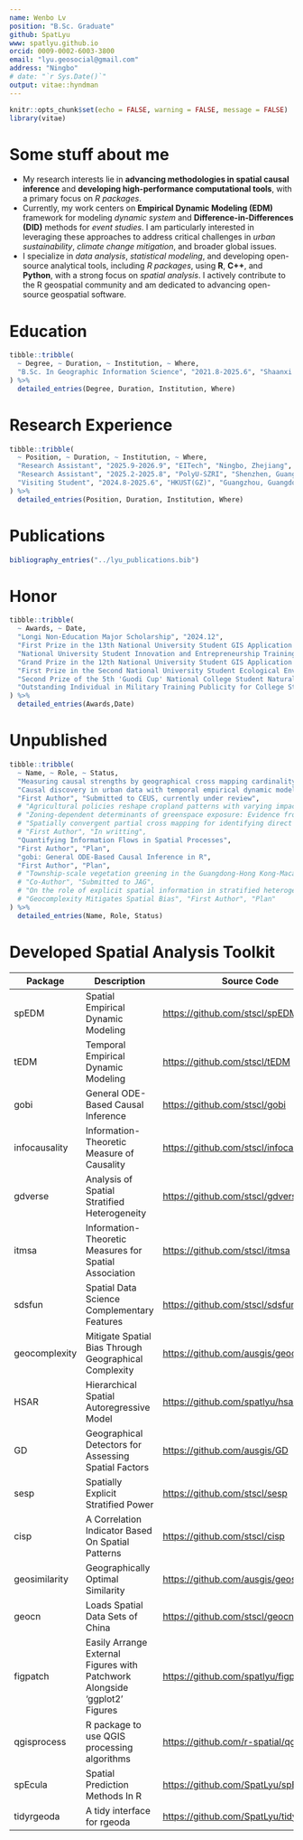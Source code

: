 ```yaml
---
name: Wenbo Lv
position: "B.Sc. Graduate"
github: SpatLyu
www: spatlyu.github.io
orcid: 0009-0002-6003-3800
email: "lyu.geosocial@gmail.com"
address: "Ningbo"
# date: "`r Sys.Date()`"
output: vitae::hyndman
---
```


```r
knitr::opts_chunk$set(echo = FALSE, warning = FALSE, message = FALSE)
library(vitae)
```

# Some stuff about me

-   My research interests lie in **advancing methodologies in spatial causal inference** and **developing high-performance computational tools**, with a primary focus on *R packages*.
-   Currently, my work centers on **Empirical Dynamic Modeling (EDM)** framework for modeling *dynamic system* and **Difference-in-Differences (DID)** methods for *event studies*. I am particularly interested in leveraging these approaches to address critical challenges in *urban sustainability*, *climate change mitigation*, and broader global issues.
-   I specialize in *data analysis*, *statistical modeling*, and developing open-source analytical tools, including *R packages*, using **R**, **C++**, and **Python**, with a strong focus on *spatial analysis*. I actively contribute to the R geospatial community and am dedicated to advancing open-source geospatial software.

# Education

```r
tibble::tribble(
  ~ Degree, ~ Duration, ~ Institution, ~ Where,
  "B.Sc. In Geographic Information Science", "2021.8-2025.6", "Shaanxi Normal University", "Xi'an, Shaanxi",
) %>%
  detailed_entries(Degree, Duration, Institution, Where)
```

# Research Experience

```r
tibble::tribble(
  ~ Position, ~ Duration, ~ Institution, ~ Where,
  "Research Assistant", "2025.9-2026.9", "EITech", "Ningbo, Zhejiang",
  "Research Assistant", "2025.2-2025.8", "PolyU-SZRI", "Shenzhen, Guangdong",
  "Visiting Student", "2024.8-2025.6", "HKUST(GZ)", "Guangzhou, Guangdong",
) %>%
  detailed_entries(Position, Duration, Institution, Where)
```

# Publications

```r
bibliography_entries("../lyu_publications.bib")
```

# Honor

```r
tibble::tribble(
  ~ Awards, ~ Date,
  "Longi Non-Education Major Scholarship", "2024.12",
  "First Prize in the 13th National University Student GIS Application Skills Competition", "2024.11",
  "National University Student Innovation and Entrepreneurship Training Program Qualified Completion", "2024.06",
  "Grand Prize in the 12th National University Student GIS Application Skills Competition", "2023.12",
  "First Prize in the Second National University Student Ecological Environment Management Research Innovation Competition", "2023.11",
  "Second Prize of the 5th 'Guodi Cup' National College Student Natural Resource Science and Technology Competition, China Society of Natural Resources", "2023.12",
  "Outstanding Individual in Military Training Publicity for College Students, Shaanxi Normal University", "2021.10",
) %>%
  detailed_entries(Awards,Date)
```

# Unpublished

```r
tibble::tribble(
  ~ Name, ~ Role, ~ Status,
  "Measuring causal strengths by geographical cross mapping cardinality",      "First Author", "Submitted to IJGIS, currently under review",
  "Causal discovery in urban data with temporal empirical dynamic modeling: The R package tEDM",
  "First Author", "Submitted to CEUS, currently under review",
  # "Agricultural policies reshape cropland patterns with varying impacts - a case of soybeans from Heilongjiang Province", "Third Author", "Submitted to Land Use Policy, currently under review",
  # "Zoning-dependent determinants of greenspace exposure: Evidence from multi-source remote sensing observations in China","Second Author", "Submitted to IEEE Geoscience and Remote Sensing Letter, currently under review",
  # "Spatially convergent partial cross mapping for identifying direct causal influence in cross-sectional data",
  # "First Author", "In writting",
  "Quantifying Information Flows in Spatial Processes", 
  "First Author", "Plan",
  "gobi: General ODE-Based Causal Inference in R", 
  "First Author", "Plan",
  # "Township-scale vegetation greening in the Guangdong-Hong Kong-Macao Greater Bay Area: Pathways, spatiotemporal heterogeneity, causality, and driving mechanisms",
  # "Co-Author", "Submitted to JAG",
  # "On the role of explicit spatial information in stratified heterogeneity", "First Author", "Plan",
  # "Geocomplexity Mitigates Spatial Bias", "First Author", "Plan"
) %>%
  detailed_entries(Name, Role, Status)
```

<!-- # In research -->

<!-- ```{r} -->

<!-- tribble( -->

<!--   ~ Name, ~ Role, ~ Date, ~ Details, -->

<!--   "Extract Urban Spatial Boundaries in Xi'an City Using Deep Learning", "Leader", "", -->

<!--   "Utilized advanced spatial sampling methods and unsupervised algorithms to automatically generate sample sets. Employed geographically weighted neural networks combined with logistic regression to extract urban spatial boundaries" -->

<!-- ) %>% -->

<!--   detailed_entries(Name, Role, Date, Details) -->

<!-- ``` -->

# Developed Spatial Analysis Toolkit

| Package | Description | Source Code | Language |
|---------------|-----------------|--------------------------------------|----------------|
| spEDM | Spatial Empirical Dynamic Modeling | <https://github.com/stscl/spEDM> | C++, R |
| tEDM | Temporal Empirical Dynamic Modeling | <https://github.com/stscl/tEDM> | C++, R |
| gobi | General ODE-Based Causal Inference | <https://github.com/stscl/gobi> | C++, R |
| infocausality | Information-Theoretic Measure of Causality | <https://github.com/stscl/infocausality> | C++, Python, R |
| gdverse | Analysis of Spatial Stratified Heterogeneity | <https://github.com/stscl/gdverse> | R, C++, Python |
| itmsa | Information-Theoretic Measures for Spatial Association | <https://github.com/stscl/itmsa> | C++, R |
| sdsfun | Spatial Data Science Complementary Features | <https://github.com/stscl/sdsfun> | R, C++ |
| geocomplexity | Mitigate Spatial Bias Through Geographical Complexity | <https://github.com/ausgis/geocomplexity> | C++, R, C |
| HSAR | Hierarchical Spatial Autoregressive Model | <https://github.com/spatlyu/hsar> | C++, R |
| GD | Geographical Detectors for Assessing Spatial Factors | <https://github.com/ausgis/GD> | R |
| sesp | Spatially Explicit Stratified Power | <https://github.com/stscl/sesp> | R, C++ |
| cisp | A Correlation Indicator Based On Spatial Patterns | <https://github.com/stscl/cisp> | R |
| geosimilarity | Geographically Optimal Similarity | <https://github.com/ausgis/geosimilarity> | R |
| geocn | Loads Spatial Data Sets of China | <https://github.com/stscl/geocn> | R |
| figpatch | Easily Arrange External Figures with Patchwork Alongside 'ggplot2' Figures | <https://github.com/spatlyu/figpatch> | R |
| qgisprocess | R package to use QGIS processing algorithms | <https://github.com/r-spatial/qgisprocess> | R |
| spEcula | Spatial Prediction Methods In R | <https://github.com/SpatLyu/spEcula> | R |
| tidyrgeoda | A tidy interface for rgeoda | <https://github.com/SpatLyu/tidyrgeoda> | R |

<!-- | Rsagacmd      | A package for linking R with the open-source SAGA-GIS         | <https://github.com/stevenpawley/Rsagacmd> | R              | -->

<!-- | SpatBox       | A Python Library For GeoSpatial Data Propressing and Modeling | <https://github.com/SpatLyu/spatbox>     | Python         | -->
